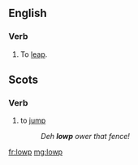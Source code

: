 ==English==

===Verb===
{{en-verb|lowps|lowping|lowpt|past2=lowped}}

# {{lb|en|Cumberland}} To [[leap]].

==Scots==

===Verb===
{{sco-verb}}

# {{lb|sco|South Scots}} to [[jump]]
#: ''Deh '''lowp''' ower that fence!''

[[fr:lowp]]
[[mg:lowp]]